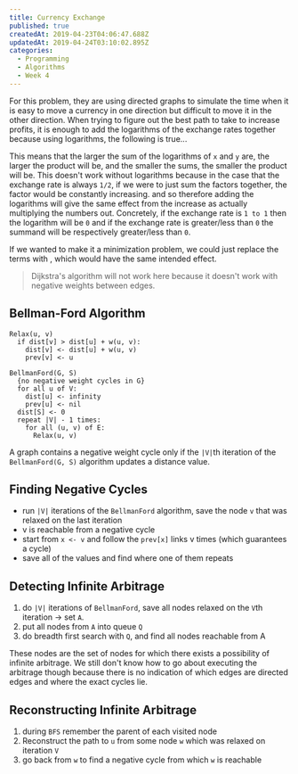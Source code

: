 ```yaml
---
title: Currency Exchange
published: true
createdAt: 2019-04-23T04:06:47.688Z
updatedAt: 2019-04-24T03:10:02.895Z
categories:
  - Programming
  - Algorithms
  - Week 4
---
```



For this problem, they are using directed graphs to simulate the time when it is easy to move a currency in one
direction but difficult to move it in the other direction. When trying to figure out the best path to take to increase
profits, it is enough to add the logarithms of the exchange rates together because using logarithms, the following is
true...

<M b="
  xy = 2^{log_2(x)}2^{\log_2(y)} = 2^{\log_2(x) + \log_2(y)} \\
  xy  \rightarrow \max \Leftrightarrow \log_2(x) + \log_2(y) \rightarrow \max
" />

This means that the larger the sum of the logarithms of `x` and `y` are, the larger the product will be, and the smaller
the sums, the smaller the product will be. This doesn't work without logarithms because in the case that the exchange
rate is always `1/2`, if we were to just sum the factors together, the factor would be constantly
increasing. <M i="\log_2(1/2) = -1" /> and so therefore adding the logarithms will give the same effect from the
increase as actually multiplying the numbers out. Concretely, if the exchange rate is `1 to 1` then the logarithm will
be `0` and if the exchange rate is greater/less than `0` the summand will be respectively greater/less than `0`.

<M b="
  4 * 1 * 1/2 = 2^1 \\
  \log_2(4) + \log_2(1) + \log_2(1/2) = 2 + 0 + (-1) = 1 \\
  \prod_{j=1}^k r_{j} \rightarrow \max \Leftrightarrow \sum_{j=1}^k \log(r_{j}) \rightarrow \max
" />

If we wanted to make it a minimization problem, we could just replace the <M i="\log(r_j)" /> terms
with <M i="-\log(r_j)" />, which would have the same intended effect.

> Dijkstra's algorithm will not work here because it doesn't work with negative weights between edges.

## Bellman-Ford Algorithm

```text
Relax(u, v)
  if dist[v] > dist[u] + w(u, v):
    dist[v] <- dist[u] + w(u, v)
    prev[v] <- u

BellmanFord(G, S)
  {no negative weight cycles in G}
  for all u of V:
    dist[u] <- infinity
    prev[u] <- nil
  dist[S] <- 0
  repeat |V| - 1 times:
    for all (u, v) of E:
      Relax(u, v)
```

A graph contains a negative weight cycle only if the `|V|`th iteration of the `BellmanFord(G, S)` algorithm updates a
distance value.

## Finding Negative Cycles

- run `|V|` iterations of the `BellmanFord` algorithm, save the node `v` that was relaxed on the last iteration
- v is reachable from a negative cycle
- start from `x <- v` and follow the `prev[x]` links v times (which guarantees a cycle)
- save all of the values and find where one of them repeats

## Detecting Infinite Arbitrage

1. do `|V|` iterations of `BellmanFord`, save all nodes relaxed on the `V`th iteration -> set `A`.
2. put all nodes from `A` into queue `Q`
3. do breadth first search with `Q`, and find all nodes reachable from A

These nodes are the set of nodes for which there exists a possibility of infinite arbitrage. We still don't know how to
go about executing the arbitrage though because there is no indication of which edges are directed edges and where the
exact cycles lie.

## Reconstructing Infinite Arbitrage

1. during `BFS` remember the parent of each visited node
2. Reconstruct the path to `u` from some node `w` which was relaxed on iteration `V`
3. go back from `w` to find a negative cycle from which `w` is reachable
